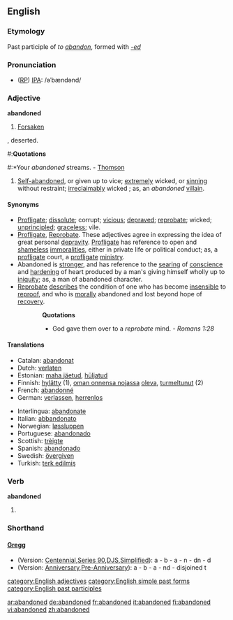 ==English==

===Etymology===
Past participle of ''to [[abandon]]'', formed with ''[[-ed]]''

===Pronunciation===
* ([[RP]]) [[IPA]]: /əˈbændənd/

===Adjective===
'''abandoned'''
# [[forsaken|Forsaken]]
, deserted.
#:'''Quotations'''
#:*Your ''abandoned'' streams. - [[Thomson]]
# [[Self-abandoned]], or given up to vice; [[extremely]] wicked, or [[sinning]] without restraint; [[irreclaimably]] wicked ; as, an ''abandoned'' [[villain]].

====Synonyms====
*[[profligate|Profligate]]; [[dissolute]]; corrupt; [[vicious]]; [[depraved]]; [[reprobate]]; wicked; [[unprincipled]]; [[graceless]]; vile.
*[[profligate|Profligate]], [[Reprobate]]. These adjectives agree in expressing the idea of great personal [[depravity]]. [[profligate|Profligate]] has reference to open and [[shameless]] [[immoralities]], either in private life or political conduct; as, a [[profligate]] court, a [[profligate]] [[ministry]]. 
*Abandoned is [[stronger]], and has reference to the [[searing]] of [[conscience]] and [[hardening]] of heart produced by a man's giving himself wholly up to [[iniquity]]; as, a man of abandoned character. 
*[[Reprobate]] [[describes]] the condition of one who has become [[insensible]] to [[reproof]], and who is [[morally]] abandoned and lost beyond hope of [[recovery]].
::'''Quotations'''
::*God gave them over to a ''reprobate'' mind. - ''Romans 1:28''

====Translations====
{{top}}
*Catalan: [[abandonat]]
*Dutch: [[verlaten]]
*Estonian: [[maha jäetud]], [[hüljatud]]
*Finnish: [[hylätty]] (1), [[oman onnensa nojassa]] [[olla#Finnish|oleva]], [[turmeltunut]] (2)
*French: [[abandonné]]
*German: [[verlassen]], [[herrenlos]]
{{mid}}
*Interlingua: [[abandonate]]
*Italian: [[abbandonato]]
*Norwegian: [[løssluppen]]
*Portuguese: [[abandonado]]
*Scottish: [[trèigte]]
*Spanish: [[abandonado]]
*Swedish: [[övergiven]]
*Turkish: [[terk edilmiş]]
{{bottom}}

===Verb===
'''abandoned'''
# {{past of|abandon}}

===Shorthand===
====[http://en.wikipedia.org/wiki/Gregg_Shorthand Gregg]====
* (Version: [http://en.wikipedia.org/wiki/Gregg_Shorthand#Centennial_Gregg_Shorthand Centennial],[http://en.wikipedia.org/wiki/Gregg_Shorthand#Series_90_Gregg_Shorthand Series 90],[http://en.wikipedia.org/wiki/Gregg_Shorthand#Diamond_Jubilee_Gregg_Shorthand  DJS],[http://en.wikipedia.org/wiki/Gregg_Shorthand#Simplified_Gregg_Shorthand Simplified]): a - b - a - n - dn - d
* (Version: [http://en.wikipedia.org/wiki/Gregg_Shorthand#Anniversary_Gregg_Shorthand Anniversary],[http://en.wikipedia.org/wiki/Gregg_Shorthand#Pre-Anniversary_Gregg_Shorthand Pre-Anniversary]): a - b - a - nd - disjoined t

[[category:English adjectives]]
[[category:English simple past forms]]
[[category:English past participles]]

[[ar:abandoned]]
[[de:abandoned]]
[[fr:abandoned]]
[[it:abandoned]]
[[fi:abandoned]]
[[vi:abandoned]]
[[zh:abandoned]]